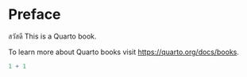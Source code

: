 # Preface {.unnumbered}

สวัสดี This is a Quarto book.

To learn more about Quarto books visit <https://quarto.org/docs/books>.

```r
1 + 1
```

